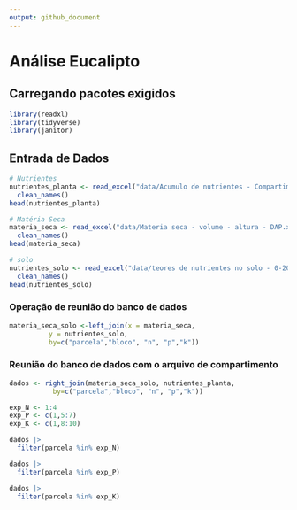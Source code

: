 ```yaml
---
output: github_document
---
```


# Análise Eucalipto

## Carregando pacotes exigidos
```r
library(readxl)
library(tidyverse)
library(janitor)
```

## Entrada de Dados
```r
# Nutrientes
nutrientes_planta <- read_excel("data/Acumulo de nutrientes - Compartimentos.xlsx") |> 
  clean_names()
head(nutrientes_planta)

# Matéria Seca
materia_seca <- read_excel("data/Materia seca - volume - altura - DAP.xlsx") |> 
  clean_names()
head(materia_seca)

# solo 
nutrientes_solo <- read_excel("data/teores de nutrientes no solo - 0-20.xlsx")|> 
  clean_names()
head(nutrientes_solo)
```

### Operação de reunião do banco de dados
```r
materia_seca_solo <-left_join(x = materia_seca,
          y = nutrientes_solo,
          by=c("parcela","bloco", "n", "p","k"))
```



### Reunião do banco de dados com o arquivo de compartimento

```r
dados <- right_join(materia_seca_solo, nutrientes_planta,
           by=c("parcela","bloco", "n", "p","k"))
```


```r
exp_N <- 1:4
exp_P <- c(1,5:7)
exp_K <- c(1,8:10)

dados |> 
  filter(parcela %in% exp_N)

dados |> 
  filter(parcela %in% exp_P) 

dados |> 
  filter(parcela %in% exp_K)
```












